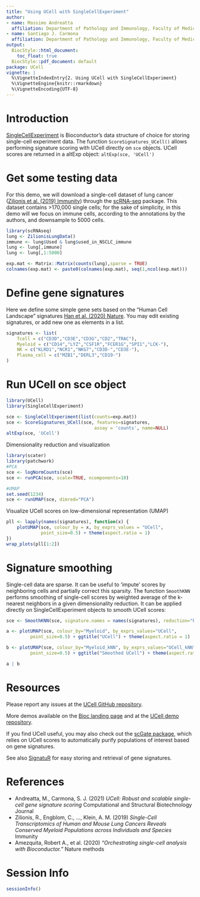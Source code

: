 ```yaml
---
title: "Using UCell with SingleCellExperiment"
author:
- name: Massimo Andreatta
  affiliation: Department of Pathology and Immunology, Faculty of Medicine, University of Geneva, 1206, Geneva, Switzerland; Swiss Institute of Bioinformatics, 1015, Lausanne, Switzerland
- name: Santiago J. Carmona
  affiliation: Department of Pathology and Immunology, Faculty of Medicine, University of Geneva, 1206, Geneva, Switzerland; Swiss Institute of Bioinformatics, 1015, Lausanne, Switzerland
output:
  BiocStyle::html_document:
    toc_float: true
  BiocStyle::pdf_document: default
package: UCell
vignette: |
  %\VignetteIndexEntry{2. Using UCell with SingleCellExperiment}
  %\VignetteEngine{knitr::rmarkdown}
  %\VignetteEncoding{UTF-8}
---
```


# Introduction

[SingleCellExperiment](https://bioconductor.org/packages/release/bioc/html/SingleCellExperiment.html) is Bioconductor's data structure of choice for storing single-cell experiment data. The function `ScoreSignatures_UCell()` allows performing signature scoring with UCell directly on `sce` objects. UCell scores are returned in a altExp object: `altExp(sce, 'UCell')`

# Get some testing data

For this demo, we will download a single-cell dataset of lung cancer ([Zilionis et al. (2019) Immunity](https://pubmed.ncbi.nlm.nih.gov/30979687/)) through the [scRNA-seq](https://bioconductor.org/packages/3.15/data/experiment/html/scRNAseq.html) package. This dataset contains >170,000 single cells; for the sake of simplicity, in this demo will we focus on immune cells, according to the annotations by the authors, and downsample to 5000 cells.

```r
library(scRNAseq)
lung <- ZilionisLungData()
immune <- lung$Used & lung$used_in_NSCLC_immune
lung <- lung[,immune]
lung <- lung[,1:5000]

exp.mat <- Matrix::Matrix(counts(lung),sparse = TRUE)
colnames(exp.mat) <- paste0(colnames(exp.mat), seq(1,ncol(exp.mat)))
```

# Define gene signatures

Here we define some simple gene sets based on the "Human Cell Landscape" signatures [Han et al. (2020) Nature](https://www.nature.com/articles/s41586-020-2157-4). You may edit existing signatures, or add new one as elements in a list.
```r
signatures <- list(
    Tcell = c("CD3D","CD3E","CD3G","CD2","TRAC"),
    Myeloid = c("CD14","LYZ","CSF1R","FCER1G","SPI1","LCK-"),
    NK = c("KLRD1","NCR1","NKG7","CD3D-","CD3E-"),
    Plasma_cell = c("MZB1","DERL3","CD19-")
)
```

# Run UCell on sce object

```r
library(UCell)
library(SingleCellExperiment)

sce <- SingleCellExperiment(list(counts=exp.mat))
sce <- ScoreSignatures_UCell(sce, features=signatures, 
                                 assay = 'counts', name=NULL)
altExp(sce, 'UCell')
```

Dimensionality reduction and visualization
```r
library(scater)
library(patchwork)
#PCA
sce <- logNormCounts(sce)
sce <- runPCA(sce, scale=TRUE, ncomponents=10)

#UMAP
set.seed(1234)
sce <- runUMAP(sce, dimred="PCA")
```

Visualize UCell scores on low-dimensional representation (UMAP)
```r
pll <- lapply(names(signatures), function(x) {
    plotUMAP(sce, colour_by = x, by_exprs_values = "UCell",
             point_size=0.5) + theme(aspect.ratio = 1)
})
wrap_plots(pll[1:2])
```

# Signature smoothing

Single-cell data are sparse. It can be useful to 'impute' scores by neighboring cells and partially correct this sparsity. The function `SmoothKNN` performs smoothing of single-cell scores by weighted average of the k-nearest neighbors in a given dimensionality reduction. It can be applied directly on SingleCellExperiment objects to smooth UCell scores:

```r
sce <- SmoothKNN(sce, signature.names = names(signatures), reduction="PCA")
```

```r
a <- plotUMAP(sce, colour_by="Myeloid", by_exprs_values="UCell",
         point_size=0.5) + ggtitle("UCell") + theme(aspect.ratio = 1)

b <- plotUMAP(sce, colour_by="Myeloid_kNN", by_exprs_values="UCell_kNN",
         point_size=0.5) + ggtitle("Smoothed UCell") + theme(aspect.ratio = 1)

a | b
```

# Resources

Please report any issues at the [UCell GitHub repository](https://github.com/carmonalab/UCell).

More demos available on the [Bioc landing page](https://bioconductor.org/packages/release/bioc/html/UCell.html) and at the [UCell demo repository](https://github.com/carmonalab/UCell_demo).

If you find UCell useful, you may also check out the [scGate package](https://github.com/carmonalab/scGate), which relies on UCell scores to automatically purify populations of interest based on gene signatures.

See also [SignatuR](https://github.com/carmonalab/SignatuR) for easy storing and retrieval of gene signatures.

# References

* Andreatta, M., Carmona, S. J. (2021) *UCell: Robust and scalable single-cell gene signature scoring* Computational and Structural Biotechnology Journal
* Zilionis, R., Engblom, C., ..., Klein, A. M. (2019) *Single-Cell Transcriptomics of Human and Mouse Lung Cancers Reveals Conserved Myeloid Populations across Individuals and Species* Immunity
* Amezquita, Robert A., et al. (2020) *"Orchestrating single-cell analysis with Bioconductor."* Nature methods

# Session Info

```r
sessionInfo()
```
